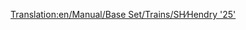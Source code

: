 [[Translation:en/Manual/Base Set/Trains/SH∕Hendry '25']]
{{hu/Manual/Base Set/Trains/Vonatok|Típus=SH/Hendry "25"
|Image=[[File:en/Manual/Base Set/Trains/Shhendry25.png]]
|Ár=6.644.484,- Ft (£17,578 $35.156)
|Sebesség=128 km/h (80 mph)
|Súly=72 t
|Teljesítmény=1.267 LE (932 kW)
|Üzemeltetési költség=546.966,- Ft (£1,447 $2.894)
|Kifejlesztve=1962
|Élettartam=18
|Kapacitás=N/A
|Leírás=Ez az első nehéz teherrakomány vontatására alkalmas dízelmozdony. Gyengébb, mint az [[hu/Manual/Base Set/Trains/UU '37'|UU "37"]], alig jobb, mint a [[hu/Manual/Base Set/Trains/Ginzu 'A4'|Ginzu "A4"]], az  [[hu/Manual/Base Set/Trains/SH '8P'|SH "8P"]]-hez képest pedig a szerepe alárendelt. Könnyű vagy középsúlyos rakományhoz használatos leginkább, a "másodlagos igásló" szerepét tölti be, mint a játék kezdetén a [[hu/Manual/Base Set/Trains/Chaney 'Jubilee'|Chaney "Jubilee"]].

|Valósság=[http://en.wikipedia.org/wiki/British_Rail_Class_25 British Rail Class 25]
}}